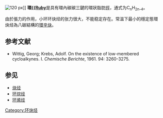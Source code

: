[[Image:Cyclooctyne.svg|120 px]]]]
'''環[[炔類|{{Ruby]]'''是具有環內碳碳三鍵的環狀脂肪[[烴|烴]]，通式为C<sub>n</sub>H<sub>2n-4</sub>。 
 
由於張力的作用，小环环炔烃的张力很大，不能稳定存在。常溫下最小的穩定態環炔烃為八碳結構的[[環辛炔|環辛炔]]。

==参考文献==
* Wittig, Georg; Krebs, Adolf. On the existence of low-​membered cycloalkynes. I. ''Chemische Berichte'', 1961. 94: 3260-3275.
== 参见 ==
*[[炔烃|炔烃]]
*[[环烷烃|环烷烃]]
*[[环烯烃|环烯烃]]

{{烃}}
{{官能团}}

{{Authority control}}
[[Category:环炔烃|Category:环炔烃]]

{{Hydrocarbon-stub}}